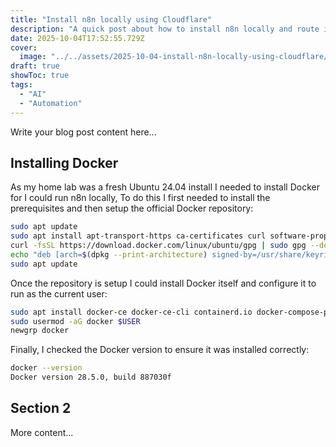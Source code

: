 ```yaml
---
title: "Install n8n locally using Cloudflare"
description: "A quick post about how to install n8n locally and route it via Cloudflare"
date: 2025-10-04T17:52:55.729Z
cover:
  image: "../../assets/2025-10-04-install-n8n-locally-using-cloudflare/blog-cover-2025-10-04-install-n8n-locally-using-cloudflare.png"
draft: true
showToc: true
tags:
  - "AI"
  - "Automation"
---
```


Write your blog post content here...

## Installing Docker

As my home lab was a fresh Ubuntu 24.04 install I needed to install Docker for I could run n8n locally, To do this I first needed to install the prerequisites and then setup the official Docker repository:

```bash frame="terminal" title="Installing the prerequisites and setting up the Docker repository"
sudo apt update
sudo apt install apt-transport-https ca-certificates curl software-properties-common -y
curl -fsSL https://download.docker.com/linux/ubuntu/gpg | sudo gpg --dearmor -o /usr/share/keyrings/docker-archive-keyring.gpg
echo "deb [arch=$(dpkg --print-architecture) signed-by=/usr/share/keyrings/docker-archive-keyring.gpg] https://download.docker.com/linux/ubuntu $(lsb_release -cs) stable" | sudo tee /etc/apt/sources.list.d/docker.list > /dev/null
sudo apt update
```

Once the repository is setup I could install Docker itself and configure it to run as the current user:

```bash frame="terminal" title="Installing Docker"
sudo apt install docker-ce docker-ce-cli containerd.io docker-compose-plugin -y
sudo usermod -aG docker $USER
newgrp docker
```

Finally, I checked the Docker version to ensure it was installed correctly:

```bash frame="terminal" title="Checking the Docker version"
docker --version
Docker version 28.5.0, build 887030f
```


## Section 2

More content...
